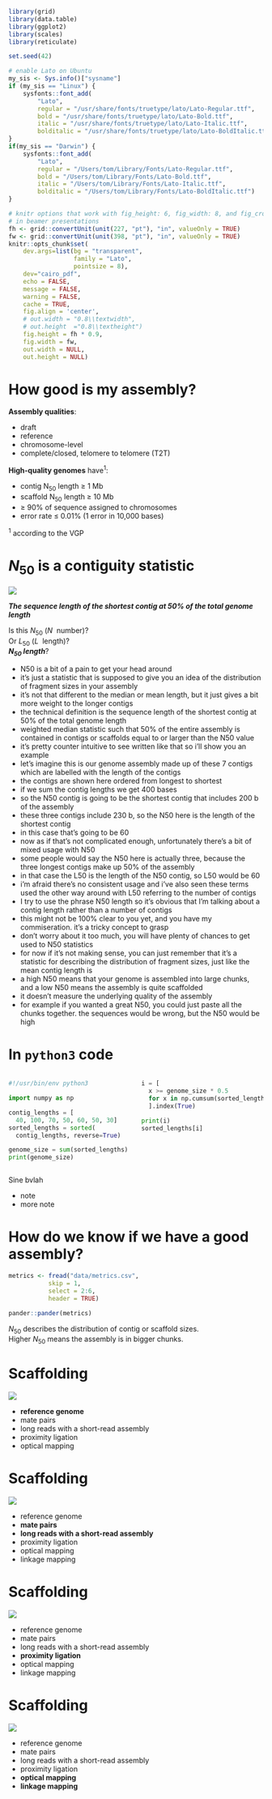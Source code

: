 ```r
library(grid)
library(data.table)
library(ggplot2)
library(scales)
library(reticulate)

set.seed(42)

# enable Lato on Ubuntu
my_sis <- Sys.info()["sysname"]
if (my_sis == "Linux") {
    sysfonts::font_add(
        "Lato",
        regular = "/usr/share/fonts/truetype/lato/Lato-Regular.ttf",
        bold = "/usr/share/fonts/truetype/lato/Lato-Bold.ttf",
        italic = "/usr/share/fonts/truetype/lato/Lato-Italic.ttf",
        bolditalic = "/usr/share/fonts/truetype/lato/Lato-BoldItalic.ttf")
}
if(my_sis == "Darwin") {
    sysfonts::font_add(
        "Lato",
        regular = "/Users/tom/Library/Fonts/Lato-Regular.ttf",
        bold = "/Users/tom/Library/Fonts/Lato-Bold.ttf",
        italic = "/Users/tom/Library/Fonts/Lato-Italic.ttf",
        bolditalic = "/Users/tom/Library/Fonts/Lato-BoldItalic.ttf")
}

# knitr options that work with fig_height: 6, fig_width: 8, and fig_crop: false
# in beamer presentations
fh <- grid::convertUnit(unit(227, "pt"), "in", valueOnly = TRUE)
fw <- grid::convertUnit(unit(398, "pt"), "in", valueOnly = TRUE)
knitr::opts_chunk$set(
    dev.args=list(bg = "transparent",
                  family = "Lato",
                  pointsize = 8),
    dev="cairo_pdf",
    echo = FALSE,
    message = FALSE,
    warning = FALSE,
    cache = TRUE,
    fig.align = 'center',
    # out.width = "0.8\\textwidth",
    # out.height  ="0.8\\textheight")
    fig.height = fh * 0.9,
    fig.width = fw,
    out.width = NULL,
    out.height = NULL)
```


# How good is my assembly?

\begincols[t]
\begincol{0.5\textwidth}

**Assembly qualities**:

- draft
- reference
- chromosome-level
- complete/closed, telomere to telomere (T2T)

\endcol
\begincol{0.5\textwidth}

**High-quality genomes** have^1^:

- contig N~50~ length ≥ 1 Mb
- scaffold N~50~ length ≥ 10 Mb
- ≥ 90% of sequence assigned to chromosomes
- error rate ≤ 0.01% (1 error in 10,000 bases)

\vspace{2ex}

\scriptsize

^1^ according to the VGP

\endcol
\endcols

::: {.not-in-format .markdown}
\note{\tiny\begin{itemize}
  \setlength{\itemsep}{1pt}
  \setlength{\parskip}{0pt}
  \setlength{\parsep}{0pt}
\item this brings me to the various words that are used to describe the quality of assemblies
\item most of these descriptions are used pretty loosely so these aren't formal definitions at all
\item a draft genome probably means you've got a fragmented assembly in large number of contigs, and probably haven't done any scaffolding
\item you might not expect to have a very complete sequence in that situation
\item reference assembly  would imply that you have some larger scaffolds, probably corresponding to chromosomes, and you've got some evidence that the sequence is 90% complete or more
\item chromosome-level means that you've scaffolded most of your contigs into chromsomes, and you have a sequence for each chromosome
\item these assemblies almost always still have some unanchored contigs that couldn't be assigned to chromosomes
\item and then as i just said, a telomere to telomere or complete assembly contains the whole sequence of the chromosome, with the word closed meaning that the gaps have been filled in
\item there have been some attempts to standardise assembly quality metrics but the goalposts do shift every now and then as sequencing technology improves and gets cheaper
\item the vertebrate genome project (VGP) is aiming to assemble 70 thousand vertebrate genomes
\item they have set some quality targets for these assemblies
\item they're aiming at contig N50 length at least 1 Mb and scaffold N50 length at least 10 Mb
\item I'll explain what N50 means in a moment
\item they want at least 90% of sequence assigned to chromosomes and less than 1 error every ten thousand bases pairs in the assembly
\end{itemize}
}
:::

# *N*~50~ is a contiguity statistic

![](img/Figure1b.jpg)

\vspace{1ex}

\centering

***The sequence length of the shortest contig at 50% of the total genome length***

\vspace{1ex}

\centering

Is this *N*~50~ (*N* \rightarrow \ number)?  
Or *L*~50~ (*L* \rightarrow \ length)?  
***N~50~ length***?  
\large \emojione

\source{
     \href{https://www.molecularecologist.com/2017/03/29/whats-n50/}{The Molecular Ecologist}
}

::: notes
\tiny

- N50 is a bit of a pain to get your head around
- it's just a statistic that is supposed to give you an idea of the distribution of fragment sizes in your assembly
- it's not that different to the median or mean length, but it just gives a bit more weight to the longer contigs
- the technical definition is the sequence length of the shortest contig at 50\% of the total genome length
- weighted median statistic such that 50\% of the entire assembly is contained in contigs or scaffolds equal to or larger than the N50 value
- it's pretty counter intuitive to see written like that so i'll show you an example
- let's imagine this is our genome assembly made up of these 7 contigs which are labelled with the length of the contigs
- the contigs are shown here ordered from longest to shortest
- if we sum the contig lengths we get 400 bases
- so the N50 contig is going to be the shortest contig that includes 200 b of the assembly
- these three contigs include 230 b, so the N50 here is the length of the shortest contig
- in this case that's going to be 60
- now as if that's not complicated enough, unfortunately there's a bit of mixed usage with N50
- some people would say the N50 here is actually three, because the three longest contigs make up 50% of the assembly
- in that case the L50 is the length of the N50 contig, so L50 would be 60
- i'm afraid there's no consistent usage and i've also seen these terms used the other way around with L50 referring to the number of contigs
- I try to use the phrase N50 length so it's obvious that I'm talking about a contig length rather than a number of contigs
- this might not be 100\% clear to you yet, and you have my commiseration. it's a tricky concept to grasp
- don't worry about it too much, you will have plenty of chances to get used to N50 statistics
- for now if it's not making sense, you can just remember that it's a statistic for describing the distribution of fragment sizes, just like the mean contig length is
- a high N50 means that your genome is assembled into large chunks, and a low N50 means the assembly is quite scaffolded
- it doesn't measure the underlying quality of the assembly
- for example if you wanted a great N50, you could just paste all the chunks together. the sequences would be wrong, but the N50 would be high
:::

# In `python3` code

\footnotesize

:::::::::::::: {.columns .onlytextwidth }
::: {.column width="48%"}


```python
#!/usr/bin/env python3

import numpy as np

contig_lengths = [
  40, 100, 70, 50, 60, 50, 30]
sorted_lengths = sorted(
  contig_lengths, reverse=True)

genome_size = sum(sorted_lengths)
print(genome_size)
```

:::
::: {.column width="48%"}

```python
i = [
  x >= genome_size * 0.5
  for x in np.cumsum(sorted_lengths)
  ].index(True)

print(i)
sorted_lengths[i]
```

:::
::::::::::::::

::: notes

\tiny

Sine bvlah

- note
- more note

:::


# How do we know if we have a good assembly?

```r
metrics <- fread("data/metrics.csv",
           skip = 1,
           select = 2:6,
           header = TRUE)

pander::pander(metrics)
```
\vspace{1ex}

\scriptsize\centering

*N*~50~ describes the distribution of contig or scaffold sizes.  
Higher *N*~50~ means the assembly is in bigger chunks.  

\source{
VPG assembly metrics, \href{https://doi.org/10.1101/2020.05.22.110833}{Rhie \emph{et al}., 2020}
}

::: {.not-in-format .markdown}
\note{\tiny\begin{itemize}
  \setlength{\itemsep}{1pt}
  \setlength{\parskip}{0pt}
  \setlength{\parsep}{0pt}
\item back to the VGP's metrics for the various levels of genome assembly
\item apart from the N50 stats that i just told you about, they also use
\item the number of gaps in the assembly
\item the completeness, based on the fraction of k-mers from high quality reads that are found in the finished genome
\item gene-based completeness, which is measured by searching for certain highly-conserved genes from related species
\item and mappability of transcripts from related species
\item as you'd expect in a draft assembly the n50 stats are quite low and the genome is probably only 80\% complete or so, based on these other metrics
\item along with the target n50 stats i metioned, the VGP also aims for completeness over 90\%
\item the third column shows the range of quality scores of actual assemblies in their database
\item their assemblies are in a pretty good state although some of them need additional work to close gaps, which will proably also help the completeness stats
\item and just for comparison, the last column shows that a truly complete assembly would look like
\item although none of these exist for complex eukaryotic genomes
\item the contigs and scaffolds would be the same, and the n50 length would just be the n50 length of the chromosomes themselves
\item a completed assembly would not have any gaps, and all of the kmers from the high quality reads would be found in the assembly
\item there is an upper limit on the gene completeness and transcript mappability, because of genuine differences between the organisms used for comparison
\end{itemize}
}
:::

# Scaffolding

\begincols[c]
\begincol{0.4\textwidth}

![](img/13059_2019_1829_Fig1_HTML_crop.png){width=0.4\textwidth}

\endcol
\begincol{0.6\textwidth}

- **reference genome**
- mate pairs
- long reads with a short-read assembly
- proximity ligation
- optical mapping

\endcol
\endcols

\sourceleft{
     \href{https://doi.org/10.1186/s13059-019-1829-6}{Alonge \emph{et al}., 2019}
}

::: {.not-in-format .markdown}
\note{\tiny\begin{itemize}
\item what are some methods of scaffolding these contigs?
\item one option is to simply align your contigs to a reference genome and use that to decide the order of contigs and the size of the gaps between them
\item this is probably the least satisfactory method because it ignores the potential for genuine differences from the references in the arrangement of the genome you are trying to assemble
\item sometimes you don't have any other data and this is still useful to arrange your contigs in an orientation that matches the reference, even if you don't join the contigs into scaffolds
\end{itemize}
}
:::

# Scaffolding

\begincols[c]
\begincol{0.4\textwidth}

![](img/PET_contig_scaffold.png){width=0.4\textwidth}

\endcol
\begincol{0.6\textwidth}

- reference genome
- **mate pairs**
- **long reads with a short-read assembly**
- proximity ligation
- optical mapping
- linkage mapping

\endcol
\endcols

\sourceleft{
     \href{https://commons.wikimedia.org/wiki/File:PET_contig_scaffold.png}{University of California via Wikimedia Commons}
}

::: {.not-in-format .markdown}
\note{\tiny\begin{itemize}
\item another technique is to use what are called mate pairs to try to anchor distant scaffolds
\item in this technique you generate large fragments of DNA of a known size, and just use Illumina sequencing to sequence the ends of the fragments
\item because you know the average fragment size, you can guess how far apart the bits you sequence were in the genome, so you can use this to link contigs over gaps that are roughly smaller than the fragment size
\item using this method allows you to link the contigs, but it doesn't fill in the sequence of the gap, so you are still left with a string of Ns in the gap
\item actually this method is not as popular as it was a few years ago
\item because long read sequencing is now pretty cheap and easy to do, it's straightforward just to sequence the entire fragment, which means you can link the contigs together and fill in the gap
\end{itemize}
}
:::

# Scaffolding

\begincols[c]
\begincol{0.4\textwidth}

![](img/hic.jpg){width=0.4\textwidth}

\endcol
\begincol{0.6\textwidth}

- reference genome
- mate pairs
- long reads with a short-read assembly
- **proximity ligation**
- optical mapping
- linkage mapping

\endcol
\endcols

\sourceleft{
     \href{https://dx.doi.org/10.1126/science.1181369}{Lieberman-Aiden \emph{et al}., 2009}
}

::: {.not-in-format .markdown}
\note{\tiny\begin{itemize}
  \setlength{\itemsep}{1pt}
  \setlength{\parskip}{0pt}
  \setlength{\parsep}{0pt}
\item another scaffolding technique is proximity ligation
\item you sometimes hear these techniques called Hi-C or chromatin conformation capture sequencing
\item these are available as commercial pipelines and it's proven to be a very successful scaffolding technique, so you might also hear it called Proximo sequencing or Dovetail sequencing, these are the commercial names
\item it relies on a couple of molecular biology tricks so it's a bit counter-intuitive, 
\item the basic principle is that the DNA is immobilised in place in the cell by something called chromatin cross-linking
\item cross-linking joins pairs of dna molecules that are physically close together 
\item the bits of DNA are trimmed near the cross-linking site
\item the pairs of DNA molecules are linked together by ligation
\item and then the junction between the two molecules is sequenced usually by illumina sequencing
\item so when you get your sequencing read and you find a bit of the blue sequence and a bit of the red sequence, that tells you that those two sequences were physically close together
\item so it's a way of measuring how close together two bits of DNA are in the cell
\item on average, over a large number of cells, the fragments that are closer together in genome have a higher probability of being linked together, so this method is actually a way of measuring physical proximity of short sequence tags in the genome
\item and so pairs of contigs that have a high number of interactions will be likely to be closer together
\item and that allows you to do scaffolding by joining the pair of contigs that have the highest number of interactions, then the pair that has the second highest number of interactions, and so on, until you have the number of clusters of contigs that corresponds to the number of chromosomes in the genome
\item so for example if you were scaffolding a drosophila genome like this, you'd keep joining contigs until you had 4 clusters, because that's the number of chromosomes we expect to find in the Drosophila genome
\item this method has been really useful for scaffolding fragmented genomes
\item because it allows you to generate chromosome-scale scaffolds
\item however like mate-pair sequencing, it doesn't fill in any sequence in the gaps
\end{itemize}
}
:::

# Scaffolding

\begincols[c]
\begincol{0.4\textwidth}

![](img/bionano.png){width=0.4\textwidth}

\endcol
\begincol{0.6\textwidth}

- reference genome
- mate pairs
- long reads with a short-read assembly
- proximity ligation
- **optical mapping**
- **linkage mapping**

\endcol
\endcols

\sourceleft{
     \href{https://doi.org/10.7717/peerj.10150}{Istace \emph{et al}., 2020}
}

::: {.not-in-format .markdown}
\note{\tiny\begin{itemize}
  \setlength{\itemsep}{1pt}
  \setlength{\parskip}{0pt}
  \setlength{\parsep}{0pt}
\item another scaffolding method that has been quite popular recently is optical mapping
\item this is also avialable as a commercial pipeline, so you might hear it called bionano
\item the way this works is that the dna molecules are tagged using sequence-specific fluorescent tags
\item then the individual DNA molecules are imaged to create maps of the tags across the molecules
\item so in this diagram the bars represent sites that have been tagged
\item we can see from the order of sites matches on these three DNA molecules so they can be joined together into a single scaffold
\item again we don't get the sequence information in the gap that's shown in red here, we only know that the two contigs should be joined together
\item the final scaffolding method that i'll talk about is linkage mapping
\item it's the exact same principle as optical mapping, except using genetic markers instead of sequence tags in the DNA
\item so if you have a set of markers that have been mapped with classical genetic mapping, and you can find the sequence of the markers in your contigs, you can use the genetic information to join the contigs into scaffolds
\item it's probably a bit unusual to have this information these days, but if you're working with e.g. an agriculturally relevent plant genome or a livestock species, it's possible that a genetic map has been constructed for it at some point, and if you have it it can be a pretty accurate scaffolding technique
\item one thing to keep in mind is that out of all of the scaffolding techniques, long reads are the only approach that addresses the sequence of the gaps
\item so for a truly complete sequence of any genome that has regions that can't be assembled using illumina sequencing, at some point you are going to need to use long reads
\item and this approach is being used now to try to get a fully closed sequence of the human genome
\item this approach where even the repetitive elements of the genome are fully sequenced is being called telomere-to-telomere assmebly
\end{itemize}
}
:::
